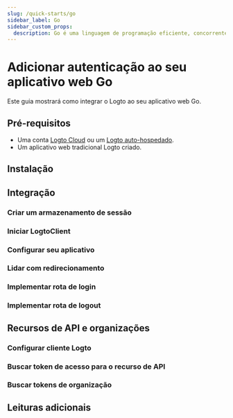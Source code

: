 ```yaml
---
slug: /quick-starts/go
sidebar_label: Go
sidebar_custom_props:
  description: Go é uma linguagem de programação eficiente, concorrente e estaticamente tipada para aplicativos web.
---
```




# Adicionar autenticação ao seu aplicativo web Go

Este guia mostrará como integrar o Logto ao seu aplicativo web Go.

<GoGuideTip />

## Pré-requisitos

- Uma conta [Logto Cloud](https://cloud.logto.io) ou um [Logto auto-hospedado](/introduction/set-up-logto-oss).
- Um aplicativo web tradicional Logto criado.

## Instalação

<Installation />

## Integração

### Criar um armazenamento de sessão

<CreateSessionStorage />

### Iniciar LogtoClient

<InitLogtoClient />

### Configurar seu aplicativo

<SignInFlowSummary />

<AssumingUrl />

<WebConfigureRedirectUris />

### Lidar com redirecionamento

<ImplementCallbackRoute />

### Implementar rota de login

<ImplementSignInRoute />

### Implementar rota de logout

<ImplementSignOutRoute />

<Checkpoint />

<GetUserInformation />

## Recursos de API e organizações

<ApiResourcesDescription />

### Configurar cliente Logto

<ConfigApiResources />

### Buscar token de acesso para o recurso de API

<FetchAccessTokenForApiResources />

### Buscar tokens de organização

<FetchOrganizationTokenForUser />

## Leituras adicionais

<FurtherReadings />
